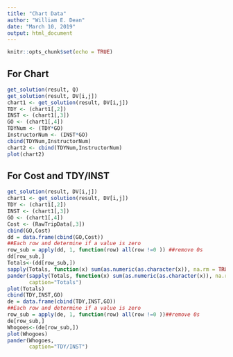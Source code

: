 ---
title: "Chart Data"
author: "William E. Dean"
date: "March 10, 2019"
output: html_document
---

```{r setup, include=FALSE}
knitr::opts_chunk$set(echo = TRUE)
```
## For Chart
```{r}
get_solution(result, Q)
get_solution(result, DV[i,j])
chart1 <- get_solution(result, DV[i,j])
TDY <- (chart1[,2])
INST <- (chart1[,3])
GO <- (chart1[,4])
TDYNum <- (TDY*GO)
InstructorNum <- (INST*GO)
cbind(TDYNum,InstructorNum)
chart2 <- cbind(TDYNum,InstructorNum)
plot(chart2)
```


## For Cost and TDY/INST
```{r}
get_solution(result, DV[i,j]) 
chart1 <- get_solution(result, DV[i,j])
TDY <- (chart1[,2])
INST <- (chart1[,3])
GO <- (chart1[,4])
Cost <- (RawTripData[,3])
cbind(GO,Cost)
dd = data.frame(cbind(GO,Cost))
##Each row and determine if a value is zero
row_sub = apply(dd, 1, function(row) all(row !=0 )) ##remove 0s
dd[row_sub,]
Totals<-(dd[row_sub,])
sapply(Totals, function(x) sum(as.numeric(as.character(x)), na.rm = TRUE))
pander(sapply(Totals, function(x) sum(as.numeric(as.character(x)), na.rm = TRUE)), 
       caption="Totals")
plot(Totals)
cbind(TDY,INST,GO)
de = data.frame(cbind(TDY,INST,GO))
##Each row and determine if a value is zero
row_sub = apply(de, 1, function(row) all(row !=0 ))##remove 0s
de[row_sub,]
Whogoes<-(de[row_sub,])
plot(Whogoes)
pander(Whogoes, 
       caption="TDY/INST")
```
